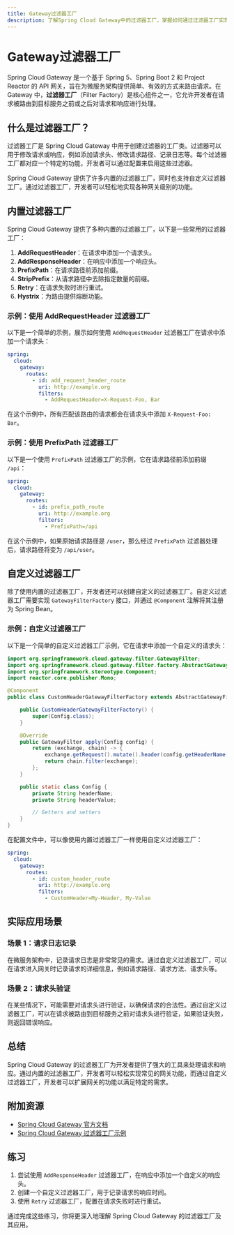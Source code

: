 ```yaml
---
title: Gateway过滤器工厂
description: 了解Spring Cloud Gateway中的过滤器工厂，掌握如何通过过滤器工厂实现请求和响应的处理。
---
```


# Gateway过滤器工厂

Spring Cloud Gateway 是一个基于 Spring 5、Spring Boot 2 和 Project Reactor 的 API 网关，旨在为微服务架构提供简单、有效的方式来路由请求。在 Gateway 中，**过滤器工厂**（Filter Factory）是核心组件之一，它允许开发者在请求被路由到目标服务之前或之后对请求和响应进行处理。

## 什么是过滤器工厂？

过滤器工厂是 Spring Cloud Gateway 中用于创建过滤器的工厂类。过滤器可以用于修改请求或响应，例如添加请求头、修改请求路径、记录日志等。每个过滤器工厂都对应一个特定的功能，开发者可以通过配置来启用这些过滤器。

Spring Cloud Gateway 提供了许多内置的过滤器工厂，同时也支持自定义过滤器工厂。通过过滤器工厂，开发者可以轻松地实现各种网关级别的功能。

## 内置过滤器工厂

Spring Cloud Gateway 提供了多种内置的过滤器工厂，以下是一些常用的过滤器工厂：

1. **AddRequestHeader**：在请求中添加一个请求头。
2. **AddResponseHeader**：在响应中添加一个响应头。
3. **PrefixPath**：在请求路径前添加前缀。
4. **StripPrefix**：从请求路径中去除指定数量的前缀。
5. **Retry**：在请求失败时进行重试。
6. **Hystrix**：为路由提供熔断功能。

### 示例：使用 AddRequestHeader 过滤器工厂

以下是一个简单的示例，展示如何使用 `AddRequestHeader` 过滤器工厂在请求中添加一个请求头：

```yaml
spring:
  cloud:
    gateway:
      routes:
        - id: add_request_header_route
          uri: http://example.org
          filters:
            - AddRequestHeader=X-Request-Foo, Bar
```

在这个示例中，所有匹配该路由的请求都会在请求头中添加 `X-Request-Foo: Bar`。

### 示例：使用 PrefixPath 过滤器工厂

以下是一个使用 `PrefixPath` 过滤器工厂的示例，它在请求路径前添加前缀 `/api`：

```yaml
spring:
  cloud:
    gateway:
      routes:
        - id: prefix_path_route
          uri: http://example.org
          filters:
            - PrefixPath=/api
```

在这个示例中，如果原始请求路径是 `/user`，那么经过 `PrefixPath` 过滤器处理后，请求路径将变为 `/api/user`。

## 自定义过滤器工厂

除了使用内置的过滤器工厂，开发者还可以创建自定义的过滤器工厂。自定义过滤器工厂需要实现 `GatewayFilterFactory` 接口，并通过 `@Component` 注解将其注册为 Spring Bean。

### 示例：自定义过滤器工厂

以下是一个简单的自定义过滤器工厂示例，它在请求中添加一个自定义的请求头：

```java
import org.springframework.cloud.gateway.filter.GatewayFilter;
import org.springframework.cloud.gateway.filter.factory.AbstractGatewayFilterFactory;
import org.springframework.stereotype.Component;
import reactor.core.publisher.Mono;

@Component
public class CustomHeaderGatewayFilterFactory extends AbstractGatewayFilterFactory<CustomHeaderGatewayFilterFactory.Config> {

    public CustomHeaderGatewayFilterFactory() {
        super(Config.class);
    }

    @Override
    public GatewayFilter apply(Config config) {
        return (exchange, chain) -> {
            exchange.getRequest().mutate().header(config.getHeaderName(), config.getHeaderValue());
            return chain.filter(exchange);
        };
    }

    public static class Config {
        private String headerName;
        private String headerValue;

        // Getters and setters
    }
}
```

在配置文件中，可以像使用内置过滤器工厂一样使用自定义过滤器工厂：

```yaml
spring:
  cloud:
    gateway:
      routes:
        - id: custom_header_route
          uri: http://example.org
          filters:
            - CustomHeader=My-Header, My-Value
```

## 实际应用场景

### 场景 1：请求日志记录

在微服务架构中，记录请求日志是非常常见的需求。通过自定义过滤器工厂，可以在请求进入网关时记录请求的详细信息，例如请求路径、请求方法、请求头等。

### 场景 2：请求头验证

在某些情况下，可能需要对请求头进行验证，以确保请求的合法性。通过自定义过滤器工厂，可以在请求被路由到目标服务之前对请求头进行验证，如果验证失败，则返回错误响应。

## 总结

Spring Cloud Gateway 的过滤器工厂为开发者提供了强大的工具来处理请求和响应。通过内置的过滤器工厂，开发者可以轻松实现常见的网关功能，而通过自定义过滤器工厂，开发者可以扩展网关的功能以满足特定的需求。

## 附加资源

- [Spring Cloud Gateway 官方文档](https://cloud.spring.io/spring-cloud-gateway/reference/html/)
- [Spring Cloud Gateway 过滤器工厂示例](https://github.com/spring-cloud-samples/spring-cloud-gateway-sample)

## 练习

1. 尝试使用 `AddResponseHeader` 过滤器工厂，在响应中添加一个自定义的响应头。
2. 创建一个自定义过滤器工厂，用于记录请求的响应时间。
3. 使用 `Retry` 过滤器工厂，配置在请求失败时进行重试。

通过完成这些练习，你将更深入地理解 Spring Cloud Gateway 的过滤器工厂及其应用。